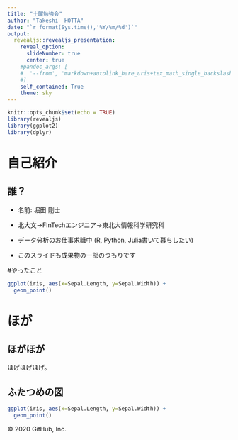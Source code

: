 ---
title: "土曜勉強会"
author: "Takeshi  HOTTA"
date: "`r format(Sys.time(),'%Y/%m/%d')`"
output:
  revealjs::revealjs_presentation:
    reveal_option:
      slideNumber: true
      center: true
    #pandoc_args: [
    #  '--from', 'markdown+autolink_bare_uris+tex_math_single_backslash-implicit_figures'
    #]
    self_contained: True
    theme: sky
---

```{r setup, include=FALSE}
knitr::opts_chunk$set(echo = TRUE)
library(revealjs)
library(ggplot2)
library(dplyr)
```

# 自己紹介

## 誰？

- 名前: 堀田 剛士

- 北大文→FInTechエンジニア→東北大情報科学研究科

- データ分析のお仕事求職中 (R, Python, Julia書いて暮らしたい)

- このスライドも成果物の一部のつもりです

#やったこと

```{r}
ggplot(iris, aes(x=Sepal.Length, y=Sepal.Width)) +
  geom_point()
```

# ほが

## ほがほが

ほげほげほげ。



## ふたつめの図

```{r}
ggplot(iris, aes(x=Sepal.Length, y=Sepal.Width)) +
  geom_point()
```
© 2020 GitHub, Inc.